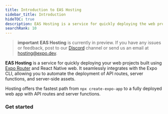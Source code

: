 ```yaml
---
title: Introduction to EAS Hosting
sidebar_title: Introduction
hideTOC: true
description: EAS Hosting is a service for quickly deploying the web projects built using the Expo Router library and React Native web.
searchRank: 10
---
```




> **important** **EAS Hosting** is currently in preview. If you have any issues or feedback, post to our [Discord](https://chat.expo.dev/) channel or send us an email at hosting@expo.dev.

**EAS Hosting** is a service for quickly deploying your web projects built using [Expo Router](/router/introduction/) and React Native web. It seamlessly integrates with the Expo CLI, allowing you to automate the deployment of API routes, server functions, and server-side assets.

Hosting offers the fastest path from `npx create-expo-app` to a fully deployed web app with API routes and server functions.

### Get started

<BoxLink
  title="Create your first deployment"
  description="From a new app to a deployed website in under a minute."
  href="/eas/hosting/get-started"
  Icon={Cloud01Icon}
/>

<BoxLink
  title="Assign deployment aliases"
  description="Create aliases and promote deployments to production."
  href="/eas/hosting/deployments-and-aliases"
  Icon={Cloud01Icon}
/>

<BoxLink
  title="Configure environment variables"
  description="Use environment variables in your web and server code."
  href="/eas/hosting/environment-variables"
  Icon={Cloud01Icon}
/>

<BoxLink
  title="Custom domain"
  description="Set up a custom domain for your production deployment."
  href="/eas/hosting/custom-domain"
  Icon={Cloud01Icon}
/>

<BoxLink
  title="API Routes"
  description="Inspect requests from API routes on the EAS Hosting Dashboard."
  href="/eas/hosting/api-routes"
  Icon={Cloud01Icon}
/>

<BoxLink
  title="Deploy with EAS Workflows"
  description="Automate deployments with EAS workflows."
  href="/eas/hosting/workflows"
  Icon={Cloud01Icon}
/>
